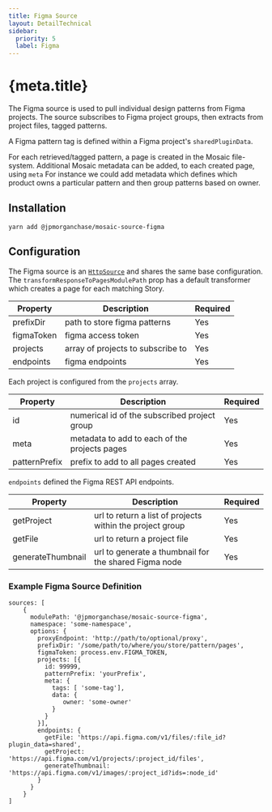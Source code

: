 ```yaml
---
title: Figma Source
layout: DetailTechnical
sidebar:
  priority: 5
  label: Figma
---
```


# {meta.title}

The Figma source is used to pull individual design patterns from Figma projects.
The source subscribes to Figma project groups, then extracts from project files, tagged patterns.

A Figma pattern tag is defined within a Figma project's `sharedPluginData`.

For each retrieved/tagged pattern, a page is created in the Mosaic file-system.
Additional Mosaic metadata can be added, to each created page, using `meta`
For instance we could add metadata which defines which product owns a particular pattern and then
group patterns based on owner.

## Installation

`yarn add @jpmorganchase/mosaic-source-figma`

## Configuration

The Figma source is an [`HttpSource`](./https-source) and shares the same base configuration.
The `transformResponseToPagesModulePath` prop has a default transformer which creates a page for each matching Story.

| Property   | Description                       | Required |
| ---------- | --------------------------------- | -------- |
| prefixDir  | path to store figma patterns      | Yes      |
| figmaToken | figma access token                | Yes      |
| projects   | array of projects to subscribe to | Yes      |
| endpoints  | figma endpoints                   | Yes      |

Each project is configured from the `projects` array.

| Property      | Description                                   | Required |
| ------------- | --------------------------------------------- | -------- |
| id            | numerical id of the subscribed project group  | Yes      |
| meta          | metadata to add to each of the projects pages | Yes      |
| patternPrefix | prefix to add to all pages created            | Yes      |

`endpoints` defined the Figma REST API endpoints.

| Property          | Description                                               | Required |
| ----------------- | --------------------------------------------------------- | -------- |
| getProject        | url to return a list of projects within the project group | Yes      |
| getFile           | url to return a project file                              | Yes      |
| generateThumbnail | url to generate a thumbnail for the shared Figma node     | Yes      |

### Example Figma Source Definition

```
sources: [
    {
      modulePath: '@jpmorganchase/mosaic-source-figma',
      namespace: 'some-namespace',
      options: {
        proxyEndpoint: 'http://path/to/optional/proxy',
        prefixDir: '/some/path/to/where/you/store/pattern/pages',
        figmaToken: process.env.FIGMA_TOKEN,
        projects: [{
          id: 99999,
          patternPrefix: 'yourPrefix',
          meta: {
            tags: [ 'some-tag'],
            data: {
               owner: 'some-owner'
            }
          }
        }],
        endpoints: {
          getFile: 'https://api.figma.com/v1/files/:file_id?plugin_data=shared',
          getProject: 'https://api.figma.com/v1/projects/:project_id/files',
          generateThumbnail: 'https://api.figma.com/v1/images/:project_id?ids=:node_id'
        }
      }
    }
]
```
